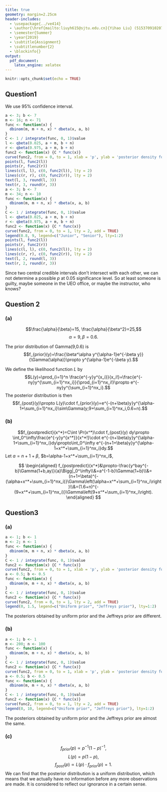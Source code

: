 ```yaml
---
title: true
geometry: margin=2.25cm
header-includes:
  - \usepackage{../ve414}
  - \author{\href{mailto:liuyh615@sjtu.edu.cn}{Yihao Liu} (515370910207)}
  - \semester{Summer}
  - \year{2019}
  - \subtitle{Assignment}
  - \subtitlenumber{2}
  - \blockinfo{}
output: 
  pdf_document:
    latex_engine: xelatex
---
```


```r
knitr::opts_chunk$set(echo = TRUE)
```

## Question1

We use 95% confidence interval.

```r
a <- 3; b <- 7
m <- 16; n <- 71
func <- function(x) {
  dbinom(m, m + n, x) * dbeta(x, a, b)
}
C <- 1 / integrate(func, 0, 1)$value
l <- qbeta(0.025, a + m, b + n)
r <- qbeta(0.975, a + m, b + n)
func2 <- function(x) {C * func(x)}
curve(func2, from = 0, to = 1, xlab = 'p', ylab = 'posterior density for p')
points(l, func2(l))
points(r, func2(r))
lines(c(l, l), c(0, func2(l)), lty = 2)
lines(c(r, r), c(0, func2(r)), lty = 2)
text(l, 3, round(l, 3))
text(r, 3, round(r, 3))
a <- 3; b <- 7
m <- 34; n <- 10
func <- function(x) {
  dbinom(m, m + n, x) * dbeta(x, a, b)
}
C <- 1 / integrate(func, 0, 1)$value
l <- qbeta(0.025, a + m, b + n)
r <- qbeta(0.975, a + m, b + n)
func2 <- function(x) {C * func(x)}
curve(func2, from = 0, to = 1, lty = 2, add = TRUE)
legend(0.8, 9, legend=c("Junior", "Senior"), lty=1:2)
points(l, func2(l))
points(r, func2(r))
lines(c(l, l), c(0, func2(l)), lty = 2)
lines(c(r, r), c(0, func2(r)), lty = 2)
text(l, 2, round(l, 3))
text(r, 2, round(r, 3))
```

Since two central credible intervals don't intersect with each other, we can not determine a possible $p$ at 0.05 significance level. So at least someone is guilty, maybe someone in the UEO office, or maybe the instructor, who knows?

## Question 2

### (a)

$$\frac{\alpha}{\beta}=15, \frac{\alpha}{\beta^2}=25,$$
$$\alpha=9,\beta=0.6.$$

The prior distribution of Gamma(9,0.6) is 
$$f_{prior}(y)=\frac{\beta^\alpha y^{\alpha-1}e^{-\beta y}}{\Gamma(\alpha)}\propto y^{\alpha-1}e^{-\beta y}.$$

We define the likelihood function $L$ by
$$L(y)=\prod_{i=1}^n \frac{e^{-y}y^{x_i}}{x_i!}=\frac{e^{-ny}y^{\sum_{i=1}^nx_i}}{\prod_{i=1}^nx_i!}\propto e^{-ny}y^{\sum_{i=1}^nx_i}.$$
The posterior distribution is then
$$f_{post}(y)\propto L(y)\cdot f_{prior}(y)=e^{-(n+\beta)y}y^{\alpha-1+\sum_{i=1}^nx_i}\sim\Gamma(y;9+\sum_{i=1}^nx_i,0.6+n).$$

### (b)
$$f_{postpredict}(x^*)=C\int \Pr(x^*)\cdot f_{post}(y) dy\propto \int_0^\infty\frac{e^{-y}y^{x^*}}{x^*!}\cdot e^{-(n+\beta)y}y^{\alpha-1+\sum_{i=1}^nx_i}dy\propto\int_0^\infty e^{-(n+1+\beta)y}y^{\alpha-1+x^*+\sum_{i=1}^nx_i}dy.$$
Let $a=n+1+\beta$, $b=\alpha-1+x^*+\sum_{i=1}^nx_i$,

$$
\begin{aligned}
f_{postpredict}(x^*)&\propto-\frac{y^bay^{-b}\Gamma(1+b,ay)}{a}\Bigg|_0^\infty\\&=a^{-1-b}\Gamma(1+b)\\&=(n+1+\beta)^{-(\alpha+x^*+\sum_{i=1}^nx_i)}\Gamma\left(\alpha+x^*+\sum_{i=1}^nx_i\right)\\&=(1.6+n)^{-(9+x^*+\sum_{i=1}^nx_i)}\Gamma\left(9+x^*+\sum_{i=1}^nx_i\right).
\end{aligned}
$$

## Question3

### (a)
```r
a <- 1; b <- 1
m <- 2; n <- 1
func <- function(x) {
  dbinom(m, m + n, x) * dbeta(x, a, b)
}
C <- 1 / integrate(func, 0, 1)$value
func2 <- function(x) {C * func(x)}
curve(func2, from = 0, to = 1, xlab = 'p', ylab = 'posterior density for p')
a <- 0.5; b <- 0.5
func <- function(x) {
  dbinom(m, m + n, x) * dbeta(x, a, b)
}
C <- 1 / integrate(func, 0, 1)$value
func2 <- function(x) {C * func(x)}
curve(func2, from = 0, to = 1, lty = 2, add = TRUE)
legend(0, 1.5, legend=c("Uniform prior", "Jeffreys prior"), lty=1:2)
```

The posteriors obtained by uniform prior and the Jeffreys prior are different.

### (b)
```r
a <- 1; b <- 1
m <- 200; n <- 100
func <- function(x) {
  dbinom(m, m + n, x) * dbeta(x, a, b)
}
C <- 1 / integrate(func, 0, 1)$value
func2 <- function(x) {C * func(x)}
curve(func2, from = 0, to = 1, xlab = 'p', ylab = 'posterior density for p')
a <- 0.5; b <- 0.5
func <- function(x) {
  dbinom(m, m + n, x) * dbeta(x, a, b)
}
C <- 1 / integrate(func, 0, 1)$value
func2 <- function(x) {C * func(x)}
curve(func2, from = 0, to = 1, lty = 2, add = TRUE)
legend(0, 10, legend=c("Uniform prior", "Jeffreys prior"), lty=1:2)
```

The posteriors obtained by uniform prior and the Jeffreys prior are almost the same.

### (c)

$$f_{prior}(p)\propto p^{-1}(1-p)^{-1},$$
$$L(p)=p(1-p),$$
$$f_{post}(p)\propto L(p)\cdot f_{prior}(p)=1.$$
We can find that the posterior distribution is a uniform distribution, which means that we actually have no information before any more observations are made. It is considered to reflect our ignorance in a certain sense.

